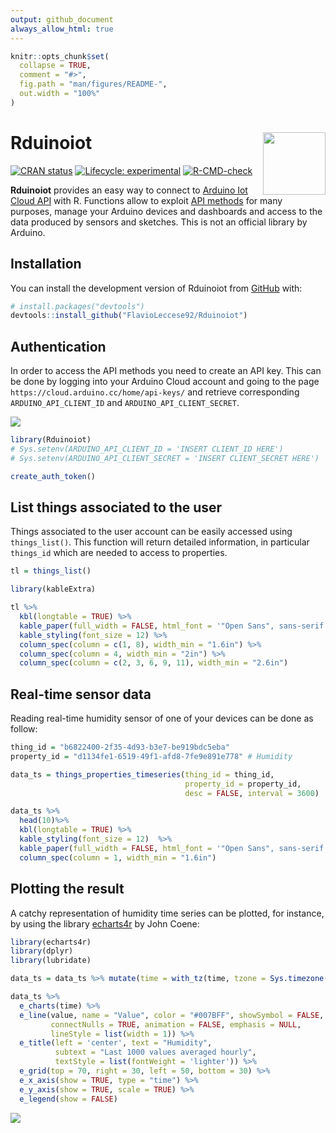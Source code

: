 ```yaml
---
output: github_document
always_allow_html: true
---
```


<!-- README.md is generated from README.Rmd. Please edit that file -->

```r
knitr::opts_chunk$set(
  collapse = TRUE,
  comment = "#>",
  fig.path = "man/figures/README-",
  out.width = "100%"
)
```

# Rduinoiot <img src="man/figures/logo.png" align="right" width="100px">

<!-- badges: start -->
[![CRAN status](https://www.r-pkg.org/badges/version/Rduinoiot)](https://CRAN.R-project.org/package=Rduinoiot)
[![Lifecycle: experimental](https://img.shields.io/badge/lifecycle-experimental-orange.svg)](https://lifecycle.r-lib.org/articles/stages.html#experimental)
[![R-CMD-check](https://github.com/FlavioLeccese92/Rduinoiot/workflows/R-CMD-check/badge.svg)](https://github.com/FlavioLeccese92/Rduinoiot/actions)
<!-- badges: end -->

**Rduinoiot** provides an easy way to connect to [Arduino Iot Cloud API](<https://create.arduino.cc/iot/>) with R.
Functions allow to exploit [API methods](<https://www.arduino.cc/reference/en/iot/api/>) for many purposes, manage your Arduino devices and dashboards and access to the data produced by sensors and sketches.
This is not an official library by Arduino.

## Installation

You can install the development version of Rduinoiot from [GitHub](<https://github.com/>) with:

``` r
# install.packages("devtools")
devtools::install_github("FlavioLeccese92/Rduinoiot")
```
## Authentication

In order to access the API methods you need to create an API key. This can be done by logging into your Arduino Cloud account and going to the page `https://cloud.arduino.cc/home/api-keys/` and retrieve corresponding `ARDUINO_API_CLIENT_ID` and `ARDUINO_API_CLIENT_SECRET`.

![](man/figures/readme-authentication.png)

```r
library(Rduinoiot)
# Sys.setenv(ARDUINO_API_CLIENT_ID = 'INSERT CLIENT_ID HERE')
# Sys.setenv(ARDUINO_API_CLIENT_SECRET = 'INSERT CLIENT_SECRET HERE')

create_auth_token()
```

## List things associated to the user

Things associated to the user account can be easily accessed using  `things_list()`.
This function will return detailed information, in particular `things_id` which are needed to access to properties.

```r
tl = things_list()
``` 
```r
library(kableExtra)

tl %>%
  kbl(longtable = TRUE) %>%
  kable_paper(full_width = FALSE, html_font = '"Open Sans", sans-serif') %>%
  kable_styling(font_size = 12) %>%
  column_spec(column = c(1, 8), width_min = "1.6in") %>%
  column_spec(column = 4, width_min = "2in") %>%
  column_spec(column = c(2, 3, 6, 9, 11), width_min = "2.6in")
```
## Real-time sensor data

Reading real-time humidity sensor of one of your devices can be done as follow:

```r
thing_id = "b6822400-2f35-4d93-b3e7-be919bdc5eba"
property_id = "d1134fe1-6519-49f1-afd8-7fe9e891e778" # Humidity

data_ts = things_properties_timeseries(thing_id = thing_id,
                                       property_id = property_id,
                                       desc = FALSE, interval = 3600)
```
```r
data_ts %>%
  head(10)%>%
  kbl(longtable = TRUE) %>%
  kable_styling(font_size = 12)  %>%
  kable_paper(full_width = FALSE, html_font = '"Open Sans", sans-serif') %>%
  column_spec(column = 1, width_min = "1.6in")
```

## Plotting the result

A catchy representation of humidity time series can be plotted, for instance, by using the library [echarts4r](<https://echarts4r.john-coene.com/>) by John Coene:

```r
library(echarts4r)
library(dplyr)
library(lubridate)

data_ts = data_ts %>% mutate(time = with_tz(time, tzone = Sys.timezone()))

data_ts %>%
  e_charts(time) %>%
  e_line(value, name = "Value", color = "#007BFF", showSymbol = FALSE, smooth = TRUE,
         connectNulls = TRUE, animation = FALSE, emphasis = NULL,
         lineStyle = list(width = 1)) %>%
  e_title(left = 'center', text = "Humidity",
          subtext = "Last 1000 values averaged hourly",
          textStyle = list(fontWeight = 'lighter')) %>%
  e_grid(top = 70, right = 30, left = 50, bottom = 30) %>%
  e_x_axis(show = TRUE, type = "time") %>%
  e_y_axis(show = TRUE, scale = TRUE) %>%
  e_legend(show = FALSE)
```
![](man/figures/readme-example-3.png)
